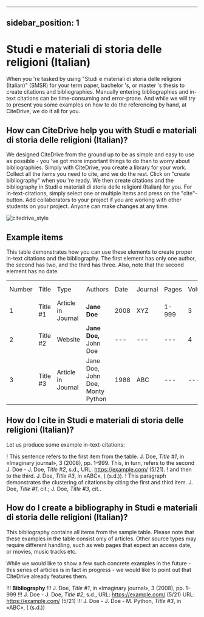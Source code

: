 
---
sidebar_position: 1
---

# Studi e materiali di storia delle religioni (Italian)

When you 're tasked by using "Studi e materiali di storia delle religioni (Italian)" (SMSR) for your term paper, bachelor 's, or master 's thesis to create citations and bibliographies.
Manually entering bibliographies and in-text citations can be time-consuming and error-prone. And while we will try to present you some examples on how to do the referencing by hand, at CiteDrive, we do it all for you.

<!---
## About  Studi e materiali di storia delle religioni (Italian)

* Title: Studi e materiali di storia delle religioni (Italian)
* Short Title (Id): SMSR)
* Authors: Studi e materiali di storia delle religioni (Italian)
* Download: Studi e materiali di storia delle religioni (Italian)
 --->

## How can CiteDrive help you with Studi e materiali di storia delle religioni (Italian)?

We designed CiteDrive from the ground up to be as simple and easy to use as possible - you 've got more important things to do than to worry about bibliographies. Simply with CiteDrive, you create a library for your work. Collect all the items you need to cite, and we do the rest. Click on "create bibliography" when you 're ready. We then create citations and the bibliography in Studi e materiali di storia delle religioni (Italian) for you. For in-text-citations, simply select one or multiple items and press on the "cite"-button. Add collaborators to your project if you are working with other students on your project. Anyone can make changes at any time.


![citedrive_style](images/studi-e-materiali-di-storia-delle-religioni-italian.svg "Choose Studi e materiali di storia delle religioni (Italian) in the CiteDrive App")


## Example items

This table demonstrates how you can use these elements to create proper in-text citations and the bibliography. The first element has only one author, the second has two, and the third has three. Also, note that the second element has no date.


<table>
  <tr>
   <td>Number
   </td>
   <td>Title
   </td>
   <td>Type
   </td>
   <td>Authors
   </td>
   <td>Date
   </td>
   <td>Journal
   </td>
   <td>Pages
   </td>
   <td>Volume
   </td>
   <td>Issue
   </td>
   <td>Access Date
   </td>
  </tr>
  <tr>
   <td>1
   </td>
   <td>Title #1
   </td>
   <td>Article in Journal
   </td>
   <td><strong>Jane Doe</strong>
   </td>
   <td>2008
   </td>
   <td>XYZ
   </td>
   <td>1-999
   </td>
   <td>3
   </td>
   <td>2
   </td>
   <td>--
   </td>
  </tr>
  <tr>
   <td>
2
   </td>
   <td>Title #2
   </td>
   <td>Website
   </td>
   <td><strong>Jane Doe, </strong>John Doe
   </td>
   <td>---
   </td>
   <td>---
   </td>
   <td>---
   </td>
   <td>4
   </td>
   <td>---
   </td>
   <td>2020-05-01
   </td>
  </tr>
  <tr>
   <td>3
   </td>
   <td>Title #3
   </td>
   <td>Article in Journal
   </td>
   <td>Jane Doe, John Doe, Monty Python
   </td>
   <td>1988
   </td>
   <td>ABC
   </td>
   <td>---
   </td>
   <td>---
   </td>
   <td>16
   </td>
   <td>---
   </td>
  </tr>
</table>



## How do I cite in  Studi e materiali di storia delle religioni (Italian)?

Let us produce some example in-text-citations:

! This sentence refers to the first item from the table. J. Doe,  <i>Title #1</i>, in «Imaginary journal», 3 (2008), pp. 1–999. This, in turn, refers to the second J. Doe - J. Doe,  <i>Title #2</i>,  s.d., URL: <https://example.com/> (5/21).
! and then to the third.  J. Doe,  <i>Title #3</i>, in «ABC», ( (s.d.)).
! This paragraph demonstrates the clustering of citations by citing the first and third item. J. Doe, <i>Title #1</i>, cit.; J. Doe, <i>Title #3</i>, cit..



## How do I create a bibliography in Studi e materiali di storia delle religioni (Italian)?

This bibliography contains all items from the sample table. Please note that these examples in the table consist only of articles. Other source types may require different handling, such as web pages that expect an access date, or movies, music tracks etc.

While we would like to show a few such concrete examples in the future - this series of articles is in fact in progress - we would like to point out that CiteDrive already features them.


!!! **Bibliography**
!!! J. Doe,  <i>Title #1</i>, in «Imaginary journal», 3 (2008), pp. 1–999
!!! J. Doe - J. Doe,  <i>Title #2</i>,  s.d., URL: <https://example.com/> (5/21) URL: <https://example.com/> (5/21)
!!! J. Doe - J. Doe - M. Python,  <i>Title #3</i>, in «ABC», ( (s.d.))


```
        